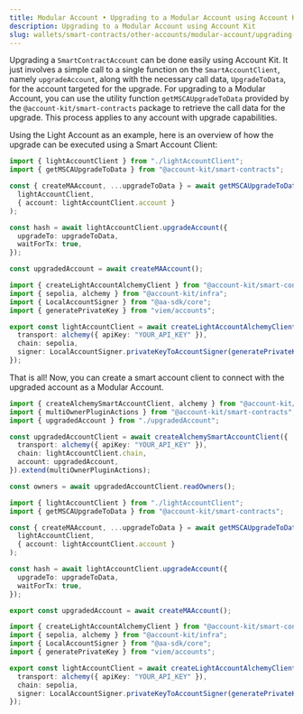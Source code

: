 ```yaml
---
title: Modular Account • Upgrading to a Modular Account using Account Kit
description: Upgrading to a Modular Account using Account Kit
slug: wallets/smart-contracts/other-accounts/modular-account/upgrading-to-modular-account
---
```





Upgrading a `SmartContractAccount` can be done easily using Account Kit. It just involves a simple call to a single function on the `SmartAccountClient`, namely `upgradeAccount`, along with the necessary call data, `UpgradeToData`, for the account targeted for the upgrade. For upgrading to a Modular Account, you can use the utility function `getMSCAUpgradeToData` provided by the `@account-kit/smart-contracts` package to retrieve the call data for the upgrade. This process applies to any account with upgrade capabilities.

Using the Light Account as an example, here is an overview of how the upgrade can be executed using a Smart Account Client:

<CodeBlocks>

```ts [example.ts] twoslash
import { lightAccountClient } from "./lightAccountClient";
import { getMSCAUpgradeToData } from "@account-kit/smart-contracts";

const { createMAAccount, ...upgradeToData } = await getMSCAUpgradeToData(
  lightAccountClient,
  { account: lightAccountClient.account }
);

const hash = await lightAccountClient.upgradeAccount({
  upgradeTo: upgradeToData,
  waitForTx: true,
});

const upgradedAccount = await createMAAccount();
```

```ts [lightAccountClient.ts] twoslash filename="lightAccountClient.ts"
import { createLightAccountAlchemyClient } from "@account-kit/smart-contracts";
import { sepolia, alchemy } from "@account-kit/infra";
import { LocalAccountSigner } from "@aa-sdk/core";
import { generatePrivateKey } from "viem/accounts";

export const lightAccountClient = await createLightAccountAlchemyClient({
  transport: alchemy({ apiKey: "YOUR_API_KEY" }),
  chain: sepolia,
  signer: LocalAccountSigner.privateKeyToAccountSigner(generatePrivateKey()),
});
```

</CodeBlocks>

That is all! Now, you can create a smart account client to connect with the upgraded account as a Modular Account.

<CodeBlocks>

```ts twoslash [example.ts]
import { createAlchemySmartAccountClient, alchemy } from "@account-kit/infra";
import { multiOwnerPluginActions } from "@account-kit/smart-contracts";
import { upgradedAccount } from "./upgradedAccount";

const upgradedAccountClient = await createAlchemySmartAccountClient({
  transport: alchemy({ apiKey: "YOUR_API_KEY" }),
  chain: lightAccountClient.chain,
  account: upgradedAccount,
}).extend(multiOwnerPluginActions);

const owners = await upgradedAccountClient.readOwners();
```

```ts [upgradedAccount.ts] twoslash filename="upgradedAccount.ts"
import { lightAccountClient } from "./lightAccountClient";
import { getMSCAUpgradeToData } from "@account-kit/smart-contracts";

const { createMAAccount, ...upgradeToData } = await getMSCAUpgradeToData(
  lightAccountClient,
  { account: lightAccountClient.account }
);

const hash = await lightAccountClient.upgradeAccount({
  upgradeTo: upgradeToData,
  waitForTx: true,
});

export const upgradedAccount = await createMAAccount();
```

```ts [lightAccountClient.ts] twoslash filename="lightAccountClient.ts"
import { createLightAccountAlchemyClient } from "@account-kit/smart-contracts";
import { sepolia, alchemy } from "@account-kit/infra";
import { LocalAccountSigner } from "@aa-sdk/core";
import { generatePrivateKey } from "viem/accounts";

export const lightAccountClient = await createLightAccountAlchemyClient({
  transport: alchemy({ apiKey: "YOUR_API_KEY" }),
  chain: sepolia,
  signer: LocalAccountSigner.privateKeyToAccountSigner(generatePrivateKey()),
});
```

</CodeBlocks>
